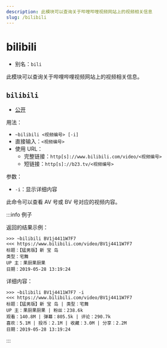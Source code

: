 ```yaml
---
description: 此模块可以查询关于哔哩哔哩视频网站上的视频相关信息
slug: /bilibili
---
```


# bilibili

- 别名：`bili`

此模块可以查询关于哔哩哔哩视频网站上的视频相关信息。

## `bilibili`

- [公开](permissions)

用法：

- `~bilibili <视频编号> [-i]`
- 直接输入：`<视频编号>`
- 使用 URL：
  - 完整链接：`http[s]://www.bilibili.com/video/<视频编号>`
  - 短链接：`http[s]://b23.tv/<视频编号>`

参数：

- `-i`：显示详细内容

此命令可以查看 AV 号或 BV 号对应的视频内容。

:::info 例子

返回的结果示例：

```
>>> ~bilibili BV1j4411W7F7
<<< https://www.bilibili.com/video/BV1j4411W7F7
标题：【猛男版】新 宝 岛
类型：宅舞
UP 主：果厨果厨果
日期：2019-05-28 13:19:24
```

详细内容：

```
>>> ~bilibili BV1j4411W7F7 -i
<<< https://www.bilibili.com/video/BV1j4411W7F7
标题：【猛男版】新 宝 岛 | 类型：宅舞
UP 主：果厨果厨果 | 粉丝：238.6k
观看：140.8M | 弹幕：805.5k | 评论：290.7k
喜欢：5.1M | 投币：2.1M | 收藏：3.0M | 分享：2.2M
日期：2019-05-28 13:19:24
```
:::

